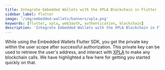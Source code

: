 ```yaml
---
title: Integrate Embedded Wallets with the XPLA Blockchain in Flutter
sidebar_label: Flutter
image: '/img/embedded-wallets/banners/xpla.png'
keywords: [flutter, xpla, web3auth, authentication, blockchain]
description: 'Integrate Embedded Wallets with the XPLA Blockchain in Flutter | Embedded Wallets'
---
```



<SEO
  title="Integrate Embedded Wallets with the XPLA Blockchain in Flutter"
  description="Integrate Embedded Wallets with the XPLA Blockchain in Flutter | Embedded Wallets"
  image="https://docs.metamask.io/img/embedded-wallets/banners/xpla.png"
  slug="/embedded-wallets/connect-blockchain/evm/xpla/flutter"
/>

While using the Embedded Wallets Flutter SDK, you get the private key within the user scope after successful authorization. This private key can be used to retrieve the user's address, and interact with [XPLA](https://xpla.io/) to make any blockchain calls. We have highlighted a few here for getting you started quickly on that.

<EVMInteraction />

